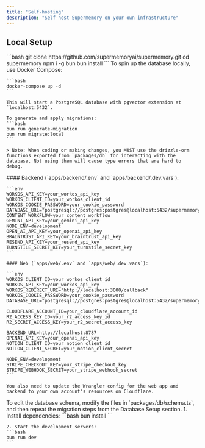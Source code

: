 ```yaml
---
title: "Self-hosting"
description: "Self-host Supermemory on your own infrastructure"
---
```


## Local Setup

<AccordionGroup>
  <Accordion icon="github" title="Clone the repository">
    ```bash
    git clone https://github.com/supermemoryai/supermemory.git
    cd supermemory
    npm i -g bun
    bun install
    ```
  </Accordion>

  <Accordion icon="database" title="Database Setup">
    To spin up the database locally, use Docker Compose:

    ```bash
    docker-compose up -d
    ```

    This will start a PostgreSQL database with pgvector extension at `localhost:5432`.

    To generate and apply migrations:
    ```bash
    bun run generate-migration
    bun run migrate:local
    ```

    > Note: When coding or making changes, you MUST use the drizzle-orm functions exported from `packages/db` for interacting with the database. Not using them will cause type errors that are hard to debug.
  </Accordion>

  <Accordion icon="gear" title="Environment Variables">
    #### Backend (`apps/backend/.env` and `apps/backend/.dev.vars`):

    ```env
    WORKOS_API_KEY=your_workos_api_key
    WORKOS_CLIENT_ID=your_workos_client_id
    WORKOS_COOKIE_PASSWORD=your_cookie_password
    DATABASE_URL="postgresql://postgres:postgres@localhost:5432/supermemorylocal"
    CONTENT_WORKFLOW=your_content_workflow
    GEMINI_API_KEY=your_gemini_api_key
    NODE_ENV=development
    OPEN_AI_API_KEY=your_openai_api_key
    BRAINTRUST_API_KEY=your_braintrust_api_key
    RESEND_API_KEY=your_resend_api_key
    TURNSTILE_SECRET_KEY=your_turnstile_secret_key
    ```

    #### Web (`apps/web/.env` and `apps/web/.dev.vars`):

    ```env
    WORKOS_CLIENT_ID=your_workos_client_id
    WORKOS_API_KEY=your_workos_api_key
    WORKOS_REDIRECT_URI="http://localhost:3000/callback"
    WORKOS_COOKIE_PASSWORD=your_cookie_password
    DATABASE_URL="postgresql://postgres:postgres@localhost:5432/supermemorylocal"

    CLOUDFLARE_ACCOUNT_ID=your_cloudflare_account_id
    R2_ACCESS_KEY_ID=your_r2_access_key_id
    R2_SECRET_ACCESS_KEY=your_r2_secret_access_key

    BACKEND_URL=http://localhost:8787
    OPENAI_API_KEY=your_openai_api_key
    NOTION_CLIENT_ID=your_notion_client_id
    NOTION_CLIENT_SECRET=your_notion_client_secret

    NODE_ENV=development
    STRIPE_CHECKOUT_KEY=your_stripe_checkout_key
    STRIPE_WEBHOOK_SECRET=your_stripe_webhook_secret
    ```

    You also need to update the Wrangler config for the web app and backend to your own account's resources on Cloudflare.
  </Accordion>

  <Accordion icon="code" title="Schema Changes">
    To edit the database schema, modify the files in `packages/db/schema.ts`, and then repeat the migration steps from the Database Setup section.
  </Accordion>

  <Accordion icon="rocket" title="Running the Application">
    1. Install dependencies:
    ```bash
    bun install
    ```

    2. Start the development servers:
    ```bash
    bun run dev
    ```
  </Accordion>
</AccordionGroup>
